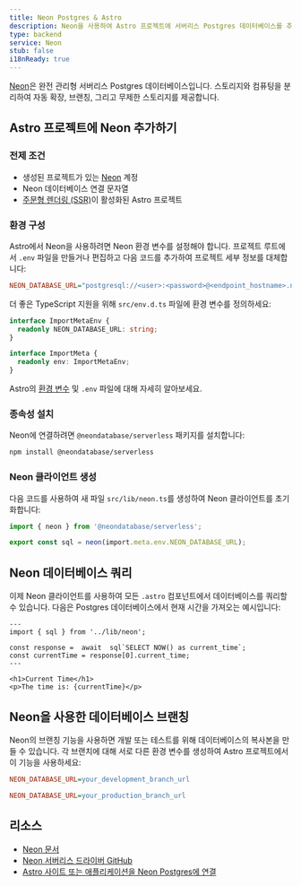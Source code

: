 ```yaml
---
title: Neon Postgres & Astro
description: Neon을 사용하여 Astro 프로젝트에 서버리스 Postgres 데이터베이스를 추가하세요.
type: backend
service: Neon
stub: false
i18nReady: true
---
```



[Neon](https://neon.tech)은 완전 관리형 서버리스 Postgres 데이터베이스입니다. 스토리지와 컴퓨팅을 분리하여 자동 확장, 브랜칭, 그리고 무제한 스토리지를 제공합니다.

## Astro 프로젝트에 Neon 추가하기

### 전제 조건 

- 생성된 프로젝트가 있는 [Neon](https://console.neon.tech/signup) 계정
- Neon 데이터베이스 연결 문자열
- [주문형 렌더링 (SSR)](/ko/guides/server-side-rendering/)이 활성화된 Astro 프로젝트

### 환경 구성

Astro에서 Neon을 사용하려면 Neon 환경 변수를 설정해야 합니다. 프로젝트 루트에서 `.env` 파일을 만들거나 편집하고 다음 코드를 추가하여 프로젝트 세부 정보를 대체합니다:

```ini title=".env"
NEON_DATABASE_URL="postgresql://<user>:<password>@<endpoint_hostname>.neon.tech:<port>/<dbname>?sslmode=require"
```

더 좋은 TypeScript 지원을 위해 `src/env.d.ts` 파일에 환경 변수를 정의하세요:

```typescript title="src/env.d.ts"
interface ImportMetaEnv {
  readonly NEON_DATABASE_URL: string;
}

interface ImportMeta {
  readonly env: ImportMetaEnv;
}
```

<ReadMore>Astro의 [환경 변수](/ko/guides/environment-variables/) 및 `.env` 파일에 대해 자세히 알아보세요.</ReadMore>

### 종속성 설치

Neon에 연결하려면 `@neondatabase/serverless` 패키지를 설치합니다:

```bash
npm install @neondatabase/serverless
```

### Neon 클라이언트 생성

다음 코드를 사용하여 새 파일 `src/lib/neon.ts`를 생성하여 Neon 클라이언트를 초기화합니다:

```typescript title="src/lib/neon.ts"
import { neon } from '@neondatabase/serverless';

export const sql = neon(import.meta.env.NEON_DATABASE_URL);
```

## Neon 데이터베이스 쿼리

이제 Neon 클라이언트를 사용하여 모든 `.astro` 컴포넌트에서 데이터베이스를 쿼리할 수 있습니다. 다음은 Postgres 데이터베이스에서 현재 시간을 가져오는 예시입니다:

```astro title="src/pages/index.astro"
---
import { sql } from '../lib/neon';

const response =  await  sql`SELECT NOW() as current_time`;
const currentTime = response[0].current_time;
---

<h1>Current Time</h1>
<p>The time is: {currentTime}</p>
```

## Neon을 사용한 데이터베이스 브랜칭

Neon의 브랜칭 기능을 사용하면 개발 또는 테스트를 위해 데이터베이스의 복사본을 만들 수 있습니다. 각 브랜치에 대해 서로 다른 환경 변수를 생성하여 Astro 프로젝트에서 이 기능을 사용하세요:

```ini title=".env.development"
NEON_DATABASE_URL=your_development_branch_url
```

```ini title=".env.production"
NEON_DATABASE_URL=your_production_branch_url
```

## 리소스

- [Neon 문서](https://neon.tech/docs/introduction)
- [Neon 서버리스 드라이버 GitHub](https://github.com/neondatabase/serverless)
- [Astro 사이트 또는 애플리케이션을 Neon Postgres에 연결](https://neon.tech/docs/guides/astro)
